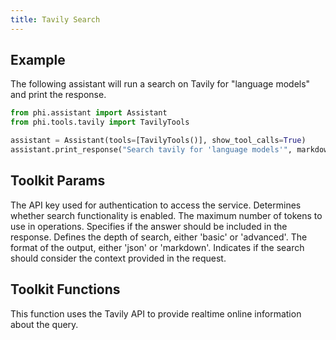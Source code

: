 ```yaml
---
title: Tavily Search
---
```


## Example

The following assistant will run a search on Tavily for "language models" and print the response.

```python cookbook/tools/tavily_tools.py
from phi.assistant import Assistant
from phi.tools.tavily import TavilyTools

assistant = Assistant(tools=[TavilyTools()], show_tool_calls=True)
assistant.print_response("Search tavily for 'language models'", markdown=True)
```

## Toolkit Params

<ResponseField name="api_key" type="str">
  The API key used for authentication to access the service.
</ResponseField>
<ResponseField name="search" type="bool" default="True">
  Determines whether search functionality is enabled.
</ResponseField>
<ResponseField name="max_tokens" type="int" default="6000">
  The maximum number of tokens to use in operations.
</ResponseField>
<ResponseField name="include_answer" type="bool" default="True">
  Specifies if the answer should be included in the response.
</ResponseField>
<ResponseField
  name="search_depth"
  type="Literal['basic', 'advanced']"
  default="advanced"
>
  Defines the depth of search, either 'basic' or 'advanced'.
</ResponseField>
<ResponseField
  name="format"
  type="Literal['json', 'markdown']"
  default="markdown"
>
  The format of the output, either 'json' or 'markdown'.
</ResponseField>
<ResponseField name="use_search_context" type="bool" default="False">
  Indicates if the search should consider the context provided in the request.
</ResponseField>

## Toolkit Functions

<ResponseField name="web_search_using_tavily">
  This function uses the Tavily API to provide realtime online information about
  the query.
</ResponseField>
